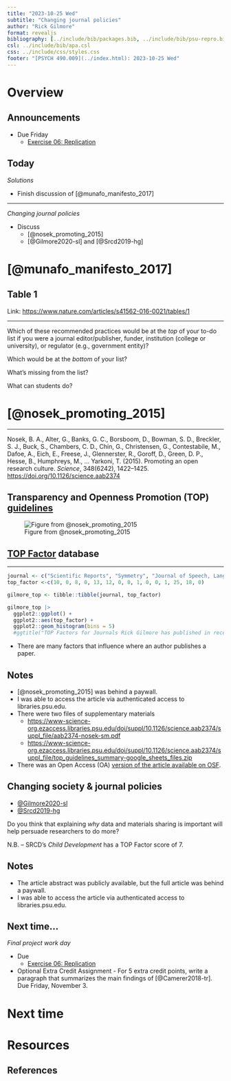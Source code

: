 ```yaml
---
title: "2023-10-25 Wed"
subtitle: "Changing journal policies"
author: "Rick Gilmore"
format: revealjs
bibliography: [../include/bib/packages.bib, ../include/bib/psu-repro.bib]
csl: ../include/bib/apa.csl
css: ../include/css/styles.css
footer: "[PSYCH 490.009](../index.html): 2023-10-25 Wed"
---
```


# Overview

## Announcements

- [Due Friday]{.orange_due}
    - [Exercise 06: Replication](exercises/ex06-replication.qmd)

## Today

*Solutions*

- Finish discussion of [@munafo_manifesto_2017]

---

*Changing journal policies*

- Discuss
    - [@nosek_promoting_2015]
    - [@Gilmore2020-sl] and [@Srcd2019-hg]
    
# [@munafo_manifesto_2017]

## Table 1

Link: <https://www.nature.com/articles/s41562-016-0021/tables/1>

---

::: {.callout-note}

Which of these recommended practices would be at the *top* of your to-do list if you were a journal editor/publisher, funder, institution (college or university), or regulator (e.g., government entity)?

Which would be at the *bottom* of your list?

What's missing from the list?

What can students do?

:::

# [@nosek_promoting_2015]
    
---

Nosek, B. A., Alter, G., Banks, G. C., Borsboom, D., Bowman, S. D., Breckler, S. J., Buck, S., Chambers, C. D., Chin, G., Christensen, G., Contestabile, M., Dafoe, A., Eich, E., Freese, J., Glennerster, R., Goroff, D., Green, D. P., Hesse, B., Humphreys, M., … Yarkoni, T. (2015). Promoting an open research culture. *Science*, 348(6242), 1422–1425. <https://doi.org/10.1126/science.aab2374>

## Transparency and Openness Promotion (TOP) [guidelines](https://cos.io/top)

![Figure from @nosek_promoting_2015](https://www.science.org/cms/10.1126/science.aab2374/asset/2679c1cf-6388-48d7-9268-ca28a95a4d5c/assets/graphic/348_1422_f2.jpeg){fig-align="center"}

## [TOP Factor](https://topfactor.org/journals) database

---

```r
journal <- c("Scientific Reports", "Symmetry", "Journal of Speech, Language, and Hearing Research", "Journal of eScience Librarianship", "Infant and Child Development", "Developmental Psychology", "Computers in Electronics and Agriculture", "Journal of Motor Behavior", "Journal of Experimental Child Psychology", "Child Development Perspectives", "Advances in Intelligent Systems and Computing", "Neuropsychologia", "Advances in Methods and Practices in Psychological Science", "Nature Human Behavior", "Annals of the New York Academy of Sciences")
top_factor <-c(10, 0, 8, 0, 13, 12, 0, 0, 1, 0, 0, 1, 25, 18, 0)

gilmore_top <- tibble::tibble(journal, top_factor)

gilmore_top |>
  ggplot2::ggplot() +
  ggplot2::aes(top_factor) +
  ggplot2::geom_histogram(bins = 5)
  #ggtitle("TOP Factors for Journals Rick Gilmore has published in recently")
```

- There are many factors that influence where an author publishes a paper.

## Notes

- [@nosek_promoting_2015]  was behind a paywall.
- I was able to access the article via authenticated access to libraries.psu.edu.
- There were two files of supplementary materials
  - <https://www-science-org.ezaccess.libraries.psu.edu/doi/suppl/10.1126/science.aab2374/suppl_file/aab2374-nosek-sm.pdf>
  - <https://www-science-org.ezaccess.libraries.psu.edu/doi/suppl/10.1126/science.aab2374/suppl_file/top_guidelines_summary-google_sheets_files.zip>
- There was an Open Access (OA) [version of the article available on OSF](https://osf.io/vj54c/).

## Changing society & journal policies

- [@Gilmore2020-sl](https://doi.org/10.1111/cdep.12360)
- [@Srcd2019-hg](https://www.srcd.org/policy-scientific-integrity-transparency-and-openness)

::: {.callout-note}

Do you think that explaining *why* data and materials sharing is important will help persuade researchers to do more?

N.B. -- SRCD's *Child Development* has a TOP Factor score of 7.

:::

## Notes

- The article abstract was publicly available, but the full article was behind a paywall.
- I was able to access the article via authenticated access to libraries.psu.edu.

## Next time...

*Final project work day*

- [Due]{.orange_due}
    - [Exercise 06: Replication](exercises/ex06-replication.qmd)
- [Optional Extra Credit Assignment]{.green_assigned}
      - For 5 extra credit points, write a paragraph that summarizes the main findings of [@Camerer2018-tr]. [Due Friday, November 3]{.due_orange}.

# Next time

# Resources

## References
